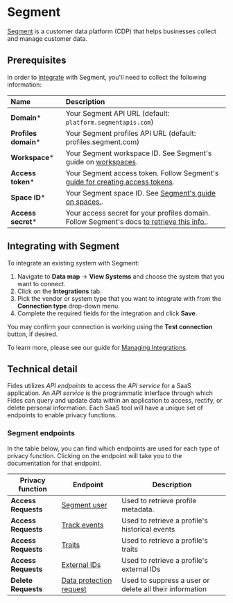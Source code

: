 # Segment
[Segment](https://segment.com/) is a customer data platform (CDP) that helps businesses collect and manage customer data.

## Prerequisites

In order to [integrate](../) with Segment, you'll need to collect the following information:

| Name                       | Description                                                                                                                             |
| :------------------------- | :-------------------------------------------------------------------------------------------------------------------------------------- |
| **Domain***                | Your Segment API URL (default: `platform.segmentapis.com`)  |
| **Profiles domain***       | Your Segment profiles API URL (default: profiles.segment.com) |
| **Workspace***             | Your Segment workspace ID. See Segment's guide on [workspaces](https://segment.com/docs/segment-app/workspace-home/). |
| **Access token***          | Your Segment access token. Follow Segment's [guide for creating access tokens](https://segment.com/docs/api/config-api/authentication/#create-an-access-token).|
| **Space ID***          | Your Segment space ID.  See [Segment's guide on spaces.](https://segment.com/docs/unify/identity-resolution/space-setup/). |
| **Access secret***         | Your access secret for your profiles domain. Follow Segment's docs [to retrieve this info.](https://segment.com/docs/unify/profile-api/#authentication). |

## Integrating with Segment
To integrate an existing system with Segment:

1. Navigate to **Data map** → **View Systems** and choose the system that you want to connect.
2. Click on the **Integrations** tab.
3. Pick the vendor or system type that you want to integrate with from the **Connection type** drop-down menu.
4. Complete the required fields for the integration and click **Save**.

You may confirm your connection is working using the **Test connection** button, if desired.

To learn more, please see our guide for [Managing Integrations](/user-guides/integrations/manage-integrations).

## Technical detail

Fides utilizes _API endpoints_ to access the _API service_ for a SaaS application. An _API service_ is the programmatic interface through which Fides can query and update data within an application to access, rectify, or delete personal information. Each SaaS tool will have a unique set of endpoints to enable privacy functions.

### Segment endpoints
In the table below, you can find which endpoints are used for each type of privacy function. Clicking on the endpoint will take you to the documentation for that endpoint.

| Privacy function | Endpoint | Description |
|----|----|----|
| **Access Requests** | [Segment user](https://segment.com/docs/unify/profile-api/#get-a-profiles-metadata) | Used to retrieve profile metadata. |
| **Access Requests** | [Track events](https://segment.com/docs/unify/profile-api/#get-a-profiles-events) | Used to retrieve a profile's historical events |
| **Access Requests** | [Traits](https://segment.com/docs/unify/profile-api/#get-a-profiles-traits) |  Used to retrieve a profile's traits |
| **Access Requests** | [External IDs](https://segment.com/docs/unify/profile-api/#get-a-profiles-external-ids) |  Used to retrieve a profile's external IDs |
| **Delete Requests** | [Data protection request](https://segment.com/docs/privacy/user-deletion-and-suppression/) | Used to suppress a user or delete all their information |
